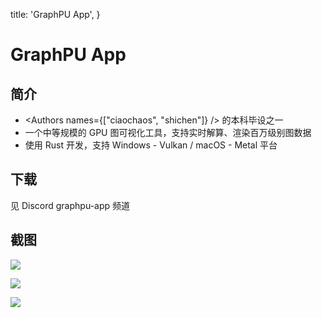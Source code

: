   title: 'GraphPU App',
}


# GraphPU App



## 简介

* <Authors names={["ciaochaos", "shichen"]} /> 的本科毕设之一
* 一个中等规模的 GPU 图可视化工具，支持实时解算、渲染百万级别图数据
* 使用 Rust 开发，支持 Windows - Vulkan / macOS - Metal 平台



## 下载

见 Discord graphpu-app 频道




## 截图

![](/assets/graphpu/graphpu-03.png)

![](/assets/graphpu/graphpu-01.jpg)

![](/assets/graphpu/graphpu-02.jpg)